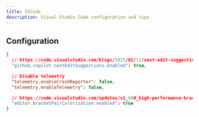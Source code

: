 ```yaml
---
title: VSCode
description: Visual Studio Code configuration and tips
---
```


## Configuration

```json title="VSCode Config"
{
  // https://code.visualstudio.com/blogs/2025/02/12/next-edit-suggestions
  "github.copilot.nextEditSuggestions.enabled": true,

  // Disable telemetry
  "telemetry.enableCrashReporter": false,
  "telemetry.enableTelemetry": false,

  // https://code.visualstudio.com/updates/v1_60#_high-performance-bracket-pair-colorization
  "editor.bracketPairColorization.enabled": true
}
```
